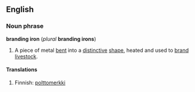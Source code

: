 ==English==
===Noun phrase===
'''branding iron''' (''plural'' '''branding irons''')

#A piece of metal [[bent]] into a [[distinctive]] [[shape]], heated and used to [[brand]] [[livestock]].

====Translations====
#Finnish: [[polttomerkki]]